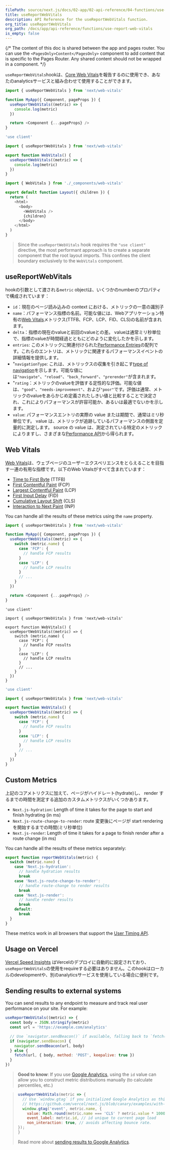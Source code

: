 ```yaml
---
filePath: source/next.js/docs/02-app/02-api-reference/04-functions/use-report-web-vitals.mdx
title: useReportWebVitals
description: API Reference for the useReportWebVitals function.
org_title: useReportWebVitals
org_path: /docs/app/api-reference/functions/use-report-web-vitals
is_empty: false
---
```


{/* The content of this doc is shared between the app and pages router. You can use the `<PagesOnly>Content</PagesOnly>` component to add content that is specific to the Pages Router. Any shared content should not be wrapped in a component. */}

`useReportWebVitals`hookは、[Core Web Vitals](https://web.dev/vitals/)を報告するのに使用でき、あなたのanalyticsサービスと組み合わせて使用することができます。

<PagesOnly>

```jsx:pages/_app.js
import { useReportWebVitals } from 'next/web-vitals'

function MyApp({ Component, pageProps }) {
  useReportWebVitals((metric) => {
    console.log(metric)
  })

  return <Component {...pageProps} />
}
```

</PagesOnly>

<AppOnly>

```jsx:app/_components/web-vitals.js
'use client'

import { useReportWebVitals } from 'next/web-vitals'

export function WebVitals() {
  useReportWebVitals((metric) => {
    console.log(metric)
  })
}
```

```jsx:app/layout.js
import { WebVitals } from './_components/web-vitals'

export default function Layout({ children }) {
  return (
    <html>
      <body>
        <WebVitals />
        {children}
      </body>
    </html>
  )
}
```

> Since the `useReportWebVitals` hook requires the `"use client"` directive, the most performant approach is to create a separate component that the root layout imports. This confines the client boundary exclusively to the `WebVitals` component.

</AppOnly>

## useReportWebVitals

hookの引数として渡される`metric` objectは、いくつかのnumberのプロパティで構成されています：

- `id`：現在のページ読み込みの context における、メトリックの一意の識別子
- `name`：パフォーマンス指標の名前。可能な値には、Webアプリケーション特有の[Web Vitals](#web-vitals)メトリクス(TTFB、FCP、LCP、FID、CLS)の名前が含まれます。
- `delta`：指標の現在のvalueと前回のvalueとの差。 valueは通常ミリ秒単位で、指標のvalueが時間経過とともにどのように変化したかを示します。
- `entries`: このメトリックに関連付けられた[Performance Entries](https://developer.mozilla.org/docs/Web/API/PerformanceEntry)の配列です。これらのエントリは、メトリックに関連するパフォーマンスイベントの詳細情報を提供します。
- "`navigationType`: これは、メトリックスの収集を引き起こす[type of navigation](https://developer.mozilla.org/docs/Web/API/PerformanceNavigationTiming/type)を示します。可能な値には`"navigate"`、`"reload"`、`"back_forward"`、`"prerender"`が含まれます。
- "`rating`：メトリックのvalueを評価する定性的な評価。可能な値は、`"good"`、`"needs-improvement"`、および`"poor"`です。評価は通常、メトリックのvalueをあらかじめ定義されたしきい値と比較することで決定され、これによりパフォーマンスが許容可能か、あるいは最適でないかを示します。
- `value`: パフォーマンスエントリの実際の value または期間で、通常はミリ秒単位です。 value は、メトリックが追跡しているパフォーマンスの側面を定量的に測定します。 source の value は、測定されている特定のメトリックによりますし、さまざまな[Performance API](https://developer.mozilla.org/docs/Web/API/Performance_API)から得られます。

## Web Vitals

[Web Vitals](https://web.dev/vitals/)は、ウェブページのユーザーエクスペリエンスをとらえることを目指す一連の有用な指標です。以下のWeb Vitalsがすべて含まれています：

- [Time to First Byte](https://developer.mozilla.org/docs/Glossary/Time_to_first_byte) (TTFB)
- [First Contentful Paint](https://developer.mozilla.org/docs/Glossary/First_contentful_paint) (FCP)
- [Largest Contentful Paint](https://web.dev/lcp/) (LCP)
- [First Input Delay](https://web.dev/fid/) (FID)
- [Cumulative Layout Shift](https://web.dev/cls/) (CLS)
- [Interaction to Next Paint](https://web.dev/inp/) (INP)

You can handle all the results of these metrics using the `name` property.

<PagesOnly>

```jsx:pages/_app.js
import { useReportWebVitals } from 'next/web-vitals'

function MyApp({ Component, pageProps }) {
  useReportWebVitals((metric) => {
    switch (metric.name) {
      case 'FCP': {
        // handle FCP results
      }
      case 'LCP': {
        // handle LCP results
      }
      // ...
    }
  })

  return <Component {...pageProps} />
}
```

</PagesOnly>

<AppOnly>

```tsx:app/components/web-vitals.tsx
'use client'

import { useReportWebVitals } from 'next/web-vitals'

export function WebVitals() {
  useReportWebVitals((metric) => {
    switch (metric.name) {
      case 'FCP': {
        // handle FCP results
      }
      case 'LCP': {
        // handle LCP results
      }
      // ...
    }
  })
}
```

```jsx:app/components/web-vitals.js
'use client'

import { useReportWebVitals } from 'next/web-vitals'

export function WebVitals() {
  useReportWebVitals((metric) => {
    switch (metric.name) {
      case 'FCP': {
        // handle FCP results
      }
      case 'LCP': {
        // handle LCP results
      }
      // ...
    }
  })
}
```

</AppOnly>

<PagesOnly>

## Custom Metrics

上記のコアメトリクスに加えて、ページがハイドレート(hydrate)し、 render するまでの時間を測定する追加のカスタムメトリクスがいくつかあります。

- `Next.js-hydration`: Length of time it takes for the page to start and finish hydrating (in ms)
- `Next.js-route-change-to-render`: route 変更後にページが start renderingを開始するまでの時間(ミリ秒単位)
- `Next.js-render`: Length of time it takes for a page to finish render after a route change (in ms)

You can handle all the results of these metrics separately:

```js
export function reportWebVitals(metric) {
  switch (metric.name) {
    case 'Next.js-hydration':
      // handle hydration results
      break
    case 'Next.js-route-change-to-render':
      // handle route-change to render results
      break
    case 'Next.js-render':
      // handle render results
      break
    default:
      break
  }
}
```

These metrics work in all browsers that support the [User Timing API](https://caniuse.com/#feat=user-timing).

</PagesOnly>

## Usage on Vercel

[Vercel Speed Insights](https://vercel.com/docs/concepts/speed-insights) はVercelのデプロイに自動的に設定されており、`useReportWebVitals`の使用をrequireする必要はありません。このhookはローカルのdevelopmentや、別のanalyticsサービスを使用している場合に便利です。

## Sending results to external systems

You can send results to any endpoint to measure and track real user performance on your site. For example:

```js
useReportWebVitals((metric) => {
  const body = JSON.stringify(metric)
  const url = 'https://example.com/analytics'

  // Use `navigator.sendBeacon()` if available, falling back to `fetch()`.
  if (navigator.sendBeacon) {
    navigator.sendBeacon(url, body)
  } else {
    fetch(url, { body, method: 'POST', keepalive: true })
  }
})
```

> **Good to know**: If you use [Google Analytics](https://analytics.google.com/analytics/web/), using the
> `id` value can allow you to construct metric distributions manually (to calculate percentiles,
> etc.)

> ```js
> useReportWebVitals(metric => { 
>   // Use `window.gtag` if you initialized Google Analytics as this example:
>   // https://github.com/vercel/next.js/blob/canary/examples/with-google-analytics/pages/_app.js
>   window.gtag('event', metric.name, {
>     value: Math.round(metric.name === 'CLS' ? metric.value * 1000 : metric.value), // valueは整数でなければなりません
>     event_label: metric.id, // id unique to current page load
>     non_interaction: true, // avoids affecting bounce rate.
> });
> }
> ```
>
> Read more about [sending results to Google Analytics](https://github.com/GoogleChrome/web-vitals#send-the-results-to-google-analytics).
